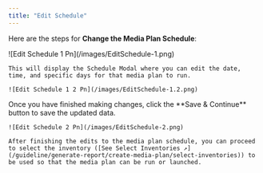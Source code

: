 ```yaml
---
title: "Edit Schedule"
---
```


Here are the steps for **Change the Media Plan Schedule**:

<Steps>
  <Step title="Click the 'Action' button & Click 'Edit'">
    ![Edit Schedule 1 Pn](/images/EditSchedule-1.png)

    This will display the Schedule Modal where you can edit the date, time, and specific days for that media plan to run.

    ![Edit Schedule 1 2 Pn](/images/EditSchedule-1.2.png)
  </Step>
  <Step title="Click the 'Save & Continue' Button">
    Once you have finished making changes, click the **Save & Continue** button to save the updated data.

    ![Edit Schedule 2 Pn](/images/EditSchedule-2.png)

    After finishing the edits to the media plan schedule, you can proceed to select the inventory ([See Select Inventories ↗](/guideline/generate-report/create-media-plan/select-inventories)) to be used so that the media plan can be run or launched.
  </Step>
</Steps>